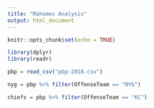 ---
title: "Mahomes Analysis"
output: html_document
---

```{r setup, include=FALSE}
knitr::opts_chunk$set(echo = TRUE)

library(dplyr)
library(readr)
```

```{r}
pbp = read_csv("pbp-2018.csv")
```

```{r}
nyg = pbp %>% filter(OffenseTeam == "NYG")

chiefs = pbp %>% filter(OffenseTeam == "KC")
```

